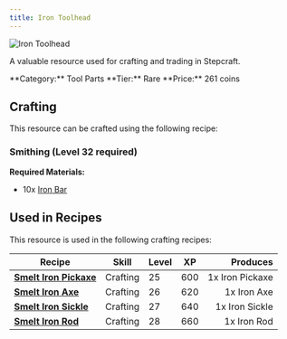 ```yaml
---
title: Iron Toolhead
---
```



<div className="flex items-start gap-6 mb-8">
  <div className="flex-shrink-0">
    <img src="/assets/resources/smithing/iron_toolhead.png" alt="Iron Toolhead" className="w-24 h-24 border rounded-lg" />
  </div>
  <div className="flex-1">
    <div className="space-y-2">
      <p className="text-lg text-muted-foreground">A valuable resource used for crafting and trading in Stepcraft.</p>
      <div className="flex flex-wrap gap-4 text-sm">
        <span className="px-2 py-1 bg-blue-100 dark:bg-blue-900 rounded-md">
          **Category:** Tool Parts
        </span>
        <span className="px-2 py-1 bg-blue-100 dark:bg-blue-900 rounded-md">
          **Tier:** Rare
        </span>
        <span className="px-2 py-1 bg-green-100 dark:bg-green-900 rounded-md">
          **Price:** 261 coins
        </span>
      </div>
    </div>
  </div>
</div>


## Crafting

This resource can be crafted using the following recipe:

### Smithing (Level 32 required)

**Required Materials:**
- 10x [Iron Bar](/docs/resources/individual/iron_bar)






## Used in Recipes

This resource is used in the following crafting recipes:

| Recipe | Skill | Level | XP | Produces |
|--------|-------|-------|----|---------:|
| **[Smelt Iron Pickaxe](/docs/items/individual/iron_pickaxe)** | Crafting | 25 | 600 | 1x Iron Pickaxe |
| **[Smelt Iron Axe](/docs/items/individual/iron_axe)** | Crafting | 26 | 620 | 1x Iron Axe |
| **[Smelt Iron Sickle](/docs/items/individual/iron_sickle)** | Crafting | 27 | 640 | 1x Iron Sickle |
| **[Smelt Iron Rod](/docs/items/individual/iron_rod)** | Crafting | 28 | 660 | 1x Iron Rod |

